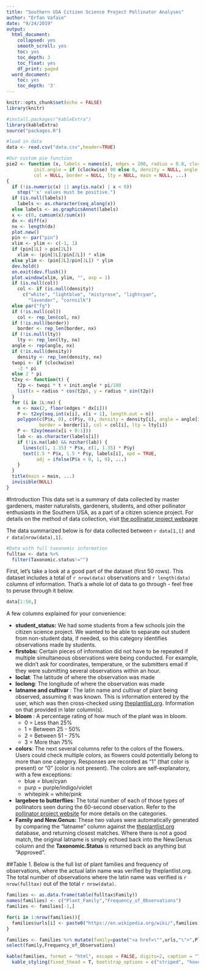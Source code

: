 ```yaml
---
title: "Southern USA Citizen Science Project Pollinator Analyses"
author: "Erfan Vafaie"
date: "9/24/2019"
output:
  html_document:
    collapsed: yes
    smooth_scroll: yes
    toc: yes
    toc_depth: 3
    toc_float: yes
    df_print: paged
  word_document:
    toc: yes
    toc_depth: '3'
---
```


```r
knitr::opts_chunk$set(echo = FALSE)
library(knitr)

#install.packages("kableExtra")
library(kableExtra)
source("packages.R")

#load in data
data <- read.csv("data.csv",header=TRUE)

#Our custom pie function
pie2 <- function (x, labels = names(x), edges = 200, radius = 0.8, clockwise = FALSE, 
          init.angle = if (clockwise) 90 else 0, density = NULL, angle = 45, 
          col = NULL, border = NULL, lty = NULL, main = NULL, ...) 
{
  if (!is.numeric(x) || any(is.na(x) | x < 0)) 
    stop("'x' values must be positive.")
  if (is.null(labels)) 
    labels <- as.character(seq_along(x))
  else labels <- as.graphicsAnnot(labels)
  x <- c(0, cumsum(x)/sum(x))
  dx <- diff(x)
  nx <- length(dx)
  plot.new()
  pin <- par("pin")
  xlim <- ylim <- c(-1, 1)
  if (pin[1L] > pin[2L]) 
    xlim <- (pin[1L]/pin[2L]) * xlim
  else ylim <- (pin[2L]/pin[1L]) * ylim
  dev.hold()
  on.exit(dev.flush())
  plot.window(xlim, ylim, "", asp = 1)
  if (is.null(col)) 
    col <- if (is.null(density)) 
      c("white", "lightblue", "mistyrose", "lightcyan", 
        "lavender", "cornsilk")
  else par("fg")
  if (!is.null(col)) 
    col <- rep_len(col, nx)
  if (!is.null(border)) 
    border <- rep_len(border, nx)
  if (!is.null(lty)) 
    lty <- rep_len(lty, nx)
  angle <- rep(angle, nx)
  if (!is.null(density)) 
    density <- rep_len(density, nx)
  twopi <- if (clockwise) 
    -2 * pi
  else 2 * pi
  t2xy <- function(t) {
    t2p <- twopi * t + init.angle * pi/180
    list(x = radius * cos(t2p), y = radius * sin(t2p))
  }
  for (i in 1L:nx) {
    n <- max(2, floor(edges * dx[i]))
    P <- t2xy(seq.int(x[i], x[i + 1], length.out = n))
    polygon(c(P$x, 0), c(P$y, 0), density = density[i], angle = angle[i], 
            border = border[i], col = col[i], lty = lty[i])
    P <- t2xy(mean(x[i + 0:1]))
    lab <- as.character(labels[i])
    if (!is.na(lab) && nzchar(lab)) {
      lines(c(1, 1.35) * P$x, c(1, 1.35) * P$y)
      text(1.5 * P$x, 1.5 * P$y, labels[i], xpd = TRUE, 
           adj = ifelse(P$x < 0, 1, 0), ...)
    }
  }
  title(main = main, ...)
  invisible(NULL)
}
```
#Introduction
This data set is a summary of data collected by master gardeners, master naturalists, gardeners, students, and other pollinator enthusiasts in the Southern USA, as a part of a citizen science project. For details on the method of data collection, visit <a href="https://sixleggedaggie.com/pollinator-project" target="_blank">the pollinator project webpage</a>

The data summarized below is for data collected between `r data[1,1]` and `r data[nrow(data),1]`. 

```r
#Data with full taxonomic information
fulltax <- data %>%
  filter(Taxonomic.status!="")
```
First, let's take a look at a good part of the dataset (first 50 rows). This dataset includes a total of `r nrow(data)` observations and `r length(data)` columns of information. That's a whole lot of data to go through - feel free to peruse through it below.
```r
data[1:50,]
```
A few columns explained for your convenience:

* __student_status:__ We had some students from a few schools join the citizen science project. We wanted to be able to separate out student from non-student data, if needed, so this category identifies observations made by students. 
* __firstobs:__ Certain pieces of information did not have to be repeated if multiple simultaneous observations were being conducted. For example, we didn't ask for coordinates, temperature, or the submitters email if they were submitting several observations within an hour.
* __loclat__: The latitude of where the observation was made
* __loclong__: The longitude of where the observation was made
* __latname and cultivar__ : The latin name and cultivar of plant being observed, assuming it was known. This is information entered by the user, which was then cross-checked using <a href="https://theplantlist.org" target="_blank">theplantlist.org</a>. Information on that provided in later column(s).
* __bloom__ : A percentage rating of how much of the plant was in bloom.
    + 0 = Less than 25%
    + 1 = Between 25 - 50%
    + 2 = Between 51 - 75%
    + 3 = More than 75%
* __colors__: The next several columns refer to the colors of the flowers. Users could check multiple colors, as flowers could potentially belong to more than one category. Responses are recorded as "1" (that color is present) or "0" (color is not present). The colors are self-explanatory, with a few exceptions:
    + blue = blue/cyan
    + purp = purple/indigo/violet
    + whitepink = white/pink
* __largebee to butterflies__: The total number of each of those types of pollinators seen during the 60-second observation. Refer to the <a href=https://sixleggedaggie.com/pollinator-project" target="_blank">pollinator project website</a> for more details on the categories. 
* __Family and New.Genus:__ These two values were automatically generated by comparing the "latname" column against the <a href="https://theplantlist.org" target="_blank">theplantlist.org</a> database, and returning closest matches. Where there is not a good match, the original latname is simply echoed back into the New.Genus column and the __Taxonomic.Status__ is returned back as anything but "Approved".

##Table 1.
Below is the full list of plant families and frequency of observations, where the actual latin name was verified by theplantlist.org. The total number of observations where the latin name was verified is `r nrow(fulltax)` out of the total `r nrow(data)`.
```r
families <- as.data.frame(table(fulltax$Family))
names(families) <- c("Plant_Family","Frequency_of_Observations")
families <- families[-1,]

for(i in 1:nrow(families)){
  families$urls[i] <- paste0("https://en.wikipedia.org/wiki/",families[i,1])
}

families <- families %>% mutate(family=paste("<a href=\"",urls,"\">",Plant_Family,"</a>",sep="")) %>% 
select(family,Frequency_of_Observations)

kable(families, format = "html", escape = FALSE, digits=2, caption = "Table 1. Full list of plant families and frequency of observations that were reported during the project") %>%
  kable_styling(fixed_thead = T, bootstrap_options = c("striped", "hover", "responsive"), full_width = F)
```